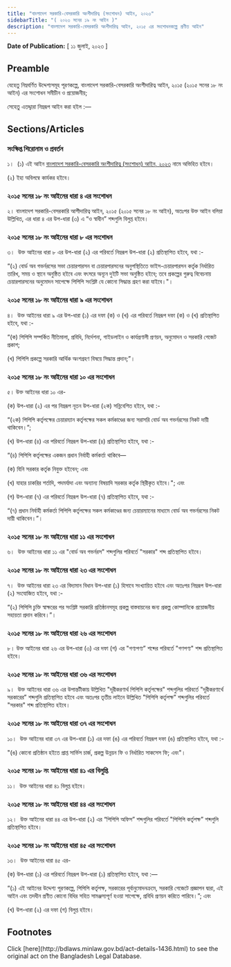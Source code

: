 ```yaml
---
title: "বাংলাদেশ সরকারি-বেসরকারি অংশীদারিত্ব (সংশোধন) আইন, ২০২৩"
sidebarTitle: "( ২০২৩ সনের ১৯ নং আইন )"
description: "বাংলাদেশ সরকারি-বেসরকারি অংশীদারিত্ব আইন, ২০১৫ এর সংশোধনকল্পে প্রণীত আইন"
---
```


**Date of Publication:** [ ১১ জুলাই, ২০২৩ ]

## Preamble

যেহেতু নিম্নবর্ণিত উদ্দেশ্যসমূহ পূরণকল্পে, বাংলাদেশ সরকারি-বেসরকারি অংশীদারিত্ব আইন, ২০১৫ (২০১৫ সনের ১৮ নং আইন) এর সংশোধন সমীচীন ও প্রয়োজনীয়;

সেহেতু এতদ্দ্বারা নিম্নরূপ আইন করা হইল :—

## Sections/Articles

### সংক্ষিপ্ত শিরোনাম ও প্রবর্তন

১।  (১) এই আইন [বাংলাদেশ সরকারি-বেসরকারি অংশীদারিত্ব (সংশোধন) আইন, ২০২৩](/act-1436.html "বাংলাদেশ সরকারি-বেসরকারি অংশীদারিত্ব (সংশোধন) আইন, ২০২৩") নামে অভিহিত হইবে।

(২) ইহা অবিলম্বে কার্যকর হইবে।

### ২০১৫ সনের ১৮ নং আইনের ধারা ৪ এর সংশোধন

২। বাংলাদেশ সরকারি-বেসরকারি আশীদারিত্ব আইন, ২০১৫ (২০১৫ সনের ১৮ নং আইন), অতঃপর উক্ত আইন বলিয়া উল্লিখিত, এর ধারা ৪ এর উপ-ধারা (৩) এ “ও স্বাধীন” শব্দগুলি বিলুপ্ত হইবে।

### ২০১৫ সনের ১৮ নং আইনের ধারা ৮ এর সংশোধন

৩।  উক্ত আইনের ধারা ৮ এর উপ-ধারা (২) এর পরিবর্তে নিম্নরূপ উপ-ধারা (২) প্রতিস্থাপিত হইবে, যথা :-

“(২) বোর্ড অব গভর্নরসের সভা চেয়ারপারসন বা চেয়ারপারসনের অনুপস্থিতিতে ভাইস-চেয়ারপারসন কর্তৃক নির্ধারিত তারিখ, সময় ও স্থানে অনুষ্ঠিত হইবে এবং বৎসরে অন্যূন দুইটি সভা অনুষ্ঠিত হইবে; তবে প্রকল্পের গুরুত্ব বিবেচনায় চেয়ারপারসনের অনুমোদন সাপেক্ষে পিপিপি সংশ্লিষ্ট যে কোনো সিদ্ধান্ত গ্রহণ করা যাইবে।"।

### ২০১৫ সনের ১৮ নং আইনের ধারা ৯ এর সংশোধন

৪।  উক্ত আইনের ধারা ৯ এর উপ-ধারা (১) এর দফা (ক) ও (খ) এর পরিবর্তে নিম্নরূপ দফা (ক) ও (খ) প্রতিস্থাপিত হইবে, যথা :-

“(ক) পিপিপি সম্পর্কিত নীতিমালা, প্রবিধি, নির্দেশনা, গাইডলাইন ও কার্যপ্রণালী প্রণয়ন, অনুমোদন ও সরকারি গেজেট প্রকাশ;

(খ) পিপিপি প্রকল্পে সরকারি আর্থিক অংশগ্রহণ বিষয়ে সিদ্ধান্ত প্রদান;”।

### ২০১৫ সনের ১৮ নং আইনের ধারা ১০ এর সংশোধন

৫। উক্ত আইনের ধারা ১০ এর-

(ক) উপ-ধারা (২) এর পর নিম্নরূপ নূতন উপ-ধারা (২ক) সন্নিবেশিত হইবে, যথা :-

“(২ক) পিপিপি কর্তৃপক্ষের চেয়ারম্যান কর্তৃপক্ষের সকল কর্মকাণ্ডের জন্য সরাসরি বোর্ড অব গভর্নরসের নিকট দায়ী থাকিবেন।”;

(খ) উপ-ধারা (৪) এর পরিবর্তে নিম্নরূপ উপ-ধারা (৪) প্রতিস্থাপিত হইবে, যথা :-

“(৪) পিপিপি কর্তৃপক্ষের একজন প্রধান নির্বাহী কর্মকর্তা থাকিবে—

(ক) যিনি সরকার কর্তৃক নিযুক্ত হইবেন; এবং

(খ) যাহার চাকরির শর্তাদি, পদমর্যাদা এবং অন্যান্য বিষয়াদি সরকার কর্তৃক স্থিরীকৃত হইবে।"; এবং

(গ) উপ-ধারা (৭) এর পরিবর্তে নিম্নরূপ উপ-ধারা (৭) প্রতিস্থাপিত হইবে, যথা :-

“(৭) প্রধান নির্বাহী কর্মকর্তা পিপিপি কর্তৃপক্ষের সকল কর্মকাণ্ডের জন্য চেয়ারম্যানের মাধ্যমে বোর্ড অব গভর্নরসের নিকট দায়ী থাকিবেন।”।

### ২০১৫ সনের ১৮ নং আইনের ধারা ১১ এর সংশোধন

৬।  উক্ত আইনের ধারা ১১ এর "বোর্ড অব গভর্নরস" শব্দগুলির পরিবর্তে "সরকার" শব্দ প্রতিস্থাপিত হইবে।

### ২০১৫ সনের ১৮ নং আইনের ধারা ২৩ এর সংশোধন

৭।  উক্ত আইনের ধারা ২৩ এর বিদ্যমান বিধান উপ-ধারা (১) হিসাবে সংখ্যায়িত হইবে এবং অতঃপর নিম্নরূপ উপ-ধারা (২) সংযোজিত হইবে, যথা :-

“(২) পিপিপি চুক্তি স্বাক্ষরের পর সংশ্লিষ্ট সরকারি প্রতিষ্ঠানসমূহ প্রকল্প বাস্তবায়নের জন্য প্রকল্প কোম্পানিকে প্রয়োজনীয় সহায়তা প্রদান করিবে।”।

### ২০১৫ সনের ১৮ নং আইনের ধারা ২৬ এর সংশোধন

৮। উক্ত আইনের ধারা ২৬ এর উপ-ধারা (৩) এর দফা (গ) এর "গণ্যপণ্য” শব্দের পরিবর্তে "গণপণ্য" শব্দ প্রতিস্থাপিত হইবে।

### ২০১৫ সনের ১৮ নং আইনের ধারা ৩৬ এর সংশোধন

৯।  উক্ত আইনের ধারা ৩৬ এর উপান্তটীকায় উল্লিখিত "দূরীকরণার্থ পিপিপি কর্তৃপক্ষের" শব্দগুলির পরিবর্তে "দূরীকরণার্থে সরকারের” শব্দগুলি প্রতিস্থাপিত হইবে এবং অতঃপর তৃতীয় লাইনে উল্লিখিত "পিপিপি কর্তৃপক্ষ” শব্দগুলির পরিবর্তে "সরকার" শব্দ প্রতিস্থাপিত হইবে।

### ২০১৫ সনের ১৮ নং আইনের ধারা ৩৭ এর সংশোধন

১০।  উক্ত আইনের ধারা ৩৭ এর উপ-ধারা (১) এর দফা (ঙ) এর পরিবর্তে নিম্নরূপ দফা (ঙ) প্রতিস্থাপিত হইবে, যথা :-

"(ঙ) কোনো প্রতিষ্ঠান হইতে প্রাপ্ত সার্ভিস চার্জ, প্রকল্প উন্নয়ন ফি ও নির্ধারিত সাকসেস ফি; এবং"।

### ২০১৫ সনের ১৮ নং আইনের ধারা ৪১ এর বিলুপ্তি

১১।  উক্ত আইনের ধারা ৪১ বিলুপ্ত হইবে।

### ২০১৫ সনের ১৮ নং আইনের ধারা ৪৪ এর সংশোধন

১২।  উক্ত আইনের ধারা ৪৪ এর উপ-ধারা (২) এর “পিপিপি অফিস” শব্দগুলির পরিবর্তে "পিপিপি কর্তৃপক্ষ” শব্দগুলি প্রতিস্থাপিত হইবে।

### ২০১৫ সনের ১৮ নং আইনের ধারা ৪৫ এর সংশোধন

১৩।  উক্ত আইনের ধারা ৪৫ এর-

(ক) উপ-ধারা (১) এর পরিবর্তে নিম্নরূপ উপ-ধারা (১) প্রতিস্থাপিত হইবে, যথা :—

“(১) এই আইনের উদ্দেশ্য পূরণকল্পে, পিপিপি কর্তৃপক্ষ, সরকারের পূর্বানুমোদনক্রমে, সরকারি গেজেটে প্রজ্ঞাপন দ্বারা, এই আইন এবং তদধীন প্রণীত কোনো বিধির সহিত সামঞ্জস্যপূর্ণ হওয়া সাপেক্ষে, প্রবিধি প্রণয়ন করিতে পারিবে।”; এবং

(খ) উপ-ধারা (২) এর দফা (গ) বিলুপ্ত হইবে।

## Footnotes

<Note>
  Click [here](http://bdlaws.minlaw.gov.bd/act-details-1436.html) to see the original act on the Bangladesh Legal Database.
</Note>

